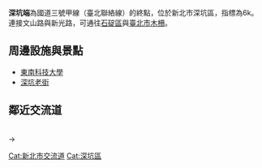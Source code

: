 {{Infobox TwFreewayIC
| name = 深坑端
| name_en = Shenkeng End
| rd_type = NH
| rd_number = 3a
| exit = 6
| exit_name = 深坑端
| location = [[臺灣|臺灣]][[新北市|新北市]][[深坑區|深坑區]]
| connect = {{Jct|country=TWN|CH|106b}}（[[文山路|文山路]]）<br>[[新光路_(臺北市)|新光路]]
| goto = 深坑區
| class = 直接式
| time = 1996年3月21日
| other = 
 {{maplink
 | coord = {{Coord|25.001993|N|121.599491|E}}
 | frame = yes
 | plain = yes
 | zoom = 10
 | type = point
 | type2 = shape
 }}
}}'''深坑端'''為國道三號甲線（臺北聯絡線）的終點，位於新北市深坑區，指標為6k。連接文山路與新光路，可通往[[石碇區|石碇區]]與[[臺北市|臺北市]][[木柵|木柵]]。

== 周邊設施與景點 ==
* [[東南科技大學|東南科技大學]]
* [[深坑老街|深坑老街]]

==鄰近交流道==
{{Start expwy box|[[中華民國國道|中華民國國道]]}}
{{S-expwy IC|[[木柵交流道|木柵交流道]]|往　[[萬芳交流道|萬芳交流道]]}}
{{S-line|{{Jct|country=TWN|NH|3a}}|6k|#007d18}}
{{Expwy Terminus}}<br>→{{Jct|country=TWN|CH|106b}}
{{Illus}}
{{Fwu|st|[[文山區|文山]]}}
{{Fwi|Full|5|木柵}}
{{Fwh|st}}
{{Fwm|TWHW3a}}
{{Fwh|st}}
{{Fwbr|6|深坑端|cr|||gh|[[新光路_(臺北市)|新光路]]}}
{{Fwh|ghst}}
{{Fwm|TW CHW106b}}
{{Fwd|gh|[[深坑區|深坑]]}}
{{Fwed}}

{{中華民國國道3甲}}
{{TW-road-stub}}

[[Cat:新北市交流道|Cat:新北市交流道]]
[[Cat:深坑區|Cat:深坑區]]